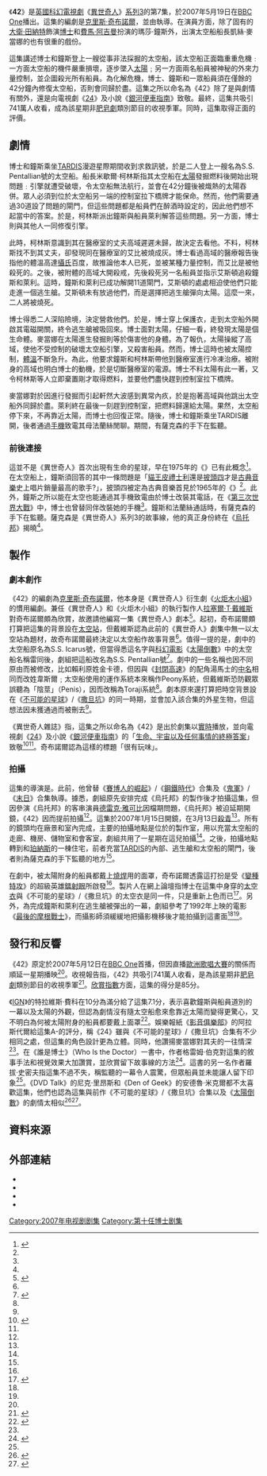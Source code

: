 {{Infobox Doctor Who episode
|number = 184
|serial_name= 42
|show=DW
|image=
|caption= 
|type=episode
|doctor=[[大衛·田納特|大衛·田納特]]（第10任博士）
|companion=[[費馬·阿吉曼|費馬·阿吉曼]]（瑪莎·鐘斯）
|guests=
*米歇爾·柯林斯 - 凱絲·麥當娜
*威廉·艾殊 - 賴利·韋斯爾
*安東尼·弗拉耐根 - 奧蘭·斯甘耐爾
*馬休·錢伯斯 - 高域·麥當拿
*維森特·魯賓遜 - 艾比·勒納
*加利·保維 - 迪韋·艾史頓
*艾莉·杜·托伊特 - 薩克森的手下
*阿巴祖·安多 - 法蘭絲·鍾斯
|writer=克里斯·奇布諾爾
|director=格雷姆·哈珀
|script_editor=林賽·奧爾福特
|producer=菲爾·歌連臣
|executive_producer=[[拉塞爾·T·戴維斯|拉塞爾·T·戴維斯]]<br />祖利亞·加德納
|composer=馬瑞·高德
|production_code=3.7
|length=45分鐘
|date=2007年5月19日
|preceding=[[回春實驗|回春實驗]]
|following=[[人性_(異世奇人)|人性]]
|series=[[異世奇人_(系列3)|系列3]]
}}

《'''42'''》是[[英國|英國]][[科幻|科幻]][[電視劇|電視劇]]《[[異世奇人|異世奇人]]》[[異世奇人_(系列3)|系列3]]的第7集，於2007年5月19日在[[BBC_One|BBC One]]播出。這集的編劇是[[克里斯·奇布諾爾|克里斯·奇布諾爾]]，並由{{link-en|格雷姆·哈珀|Graeme Harper}}執導。在演員方面，除了固有的[[大衛·田納特|大衛·田納特]]飾演[[博士_(異世奇人)|博士]]和[[費馬·阿吉曼|費馬·阿吉曼]]扮演的瑪莎·鐘斯外，出演太空船船長凱絲·麥當娜的{{link-en|米歇爾·柯林斯|Michelle Collins}}也有很重的戲份。

這集講述博士和鐘斯登上一艘從事非法採掘的太空船，該太空船正面臨重重危機﹕一方面太空船的機件嚴重損壞，逐步墜入[[太陽|太陽]]﹔另一方面兩名船員被神秘的外來力量控制，並企圖殺光所有船員。為化解危機，博士、鐘斯和一眾船員須在僅餘的42分鐘內修復太空船，否則會同歸於盡。這集之所以命名為《42》除了是與劇情有關外，還是向電視劇《[[24_(電視劇)|24]]》及小說《[[銀河便車指南_(小說)|銀河便車指南]]》致敬。最終，這集共吸引741萬人收看，成為該星期非[[肥皂劇|肥皂劇]]類別節目的收視季軍。同時，這集取得正面的評價。

==劇情==
博士和鐘斯乘坐[[TARDIS|TARDIS]]漫遊星際期間收到求救訊號，於是二人登上一艘名為S.S. Pentallian號的太空船。船長米歇爾·柯林斯指其太空船在[[太陽|太陽]]發掘燃料後開始出現問題﹕引擎就遭受破壞，令太空船無法航行，並會在42分鐘後被熾熱的太陽吞併。眾人必須到位於太空船另一端的控制室拉下橋牌才能保命。然而，他們需要通過30道設了問題的閘門，但這些問題都是船員們在醉酒時設定的，因此他們想不起當中的答案。於是，柯林斯派出鐘斯與船員萊利解答這些問題。另一方面，博士則與其他人一同修復引擎。

此時，柯林斯意識到其在醫療室的丈夫高域遲遲未歸，故決定去看他。不料，柯林斯找不到其丈夫，卻發現同在醫療室的艾比被燒成灰。博士看過高域的醫療報告後指他的體溫高達[[攝氏|攝氏]]百度，故推論他本人已死，並被某種力量控制，而艾比是被他殺死的。之後，被附體的高域大開殺戒，先後殺死另一名船員並指示艾斯頓追殺鐘斯和萊利。這時，鐘斯和萊利已成功解開11道閘門，艾斯頓的處處相迫使他們只能走進一個逃生艙。艾斯頓未有放過他們，而是選擇把逃生艙彈向太陽。這麼一來，二人將被燒死。

博士得悉二人深陷險境，決定營救他們。於是，博士穿上保護衣，走到太空船外開啟其電磁開關，終令逃生艙被吸回來。博士面對太陽，仔細一看，終發現太陽是個生命體。麥當娜在太陽進生發掘則等於傷害他的身體。為了報仇，太陽操縱了高域，使他不受控制的破壞太空船引擎，又殺害船員。然而，博士這時也被太陽控制，[[體溫|體溫]]不斷急升。為此，他要求鐘斯和柯林斯帶他到醫療室進行冷凍治療。被附身的高域也明白博士的動機，於是切斷醫療室的電源。博士不料太陽有此一著，又令柯林斯等人立即棄置剛才取得燃料，並要他們盡快趕到控制室拉下橋牌。

麥當娜對於因進行發掘而引起軒然大波感到異常內疚，於是抱著高域與他跳出太空船外同歸於盡。萊利終在最後一刻趕到控制室，把燃料歸還給太陽。果然，太空船停下來，不再靠近太陽，而博士也回復正常。隨後，博士和鐘斯乘坐TARDIS離開，後者通過[[手機|手機]]致電其母法蘭絲閒聊。期間，有薩克森的手下在監聽。

===前後連接===
這並不是《異世奇人》首次出現有生命的星球，早在1975年的《{{link-en|惡魔星|Plant of evil}}》已有此概念<ref name="who152">{{Cite book|last=Burk|first=Graeme|last2=Smith?|first2=Robert|title=Who Is the Doctor: The Unofficial Guide to Doctor Who-The New Series|url=https://archive.org/details/whoisdoctorunoff0000burk|edition=1st|date=6-3-2012|publisher=ECW Press|isbn=1-55022-984-2|pages=[https://archive.org/details/whoisdoctorunoff0000burk/page/152 152]}}</ref>。在太空船上，鐘斯須回答的其中一條問題是「[[埃爾維斯·皮禮士利|貓王皮禮士利]]還是[[披頭四|披頭四]]才是[[古典音樂|古典音樂]]史上唱片銷量最高的歌手?」，披頭四被定為古典音樂首見於1965年的《{{link-en|追蹤 (異世奇人)|The chase|追蹤}}》<ref name="who152"/>。此外，鐘斯之所以能在太空也能通過其手機致電由於博士改裝其電話，在《[[第三次世界大戰_(異世奇人)|第三次世界大戰]]》中，博士也曾替同伴{{link-en|羅斯·泰勒|Rose Tyler}}改裝她的手機<ref name="who152"/>。鐘斯和法蘭絲通話時，有薩克森的手下在監聽。薩克森是《異世奇人》系列3的故事線，他的真正身份終在《[[烏托邦_(異世奇人)|烏托邦]]》揭曉<ref name="who152"/>。

==製作==
===劇本創作===
《42》的編劇為[[克里斯·奇布諾爾|克里斯·奇布諾爾]]，他本身是《異世奇人》衍生劇《[[火炬木小組|火炬木小組]]》的慣用編劇。兼任《異世奇人》和《火炬木小組》的執行製作人[[拉塞爾·T·戴維斯|拉塞爾·T·戴維斯]]對奇布諾爾頗為欣賞，故邀請他編寫一集《異世奇人》劇本<ref name="beief">{{cite web|url = http://www.shannonsullivan.com/drwho/serials/2007g.html|title = New Series Episode 36:42|publisher = Doctor Who: A Brief History Of Time (Travel)|date = 6-7-2014|accessdate = 2015-08-31|archive-date = 2015-09-07|archive-url = https://web.archive.org/web/20150907181739/http://www.shannonsullivan.com/drwho/serials/2007g.html|dead-url = no}}</ref>。起初，奇布諾爾頗打算把這集的背景設在[[太空站|太空站]]，但戴維斯認為此前的《異世奇人》劇集中無一以太空站為題材，故奇布諾爾最終決定以太空船作故事背景<ref name="beief"/>。值得一提的是，劇中的太空船原名為S.S. Icarus號，但當得悉這名字與[[科幻電影|科幻電影]]《[[太陽倒數|太陽倒數]]》中的太空船名稱雷同後，劇組把這船改名為S.S. Pentallian號<ref name="av club">{{cite web|url = http://www.avclub.com/tvclub/doctor-who-lazarus-experiment42-202832|title = Doctor Who: "The Lazarus Experiment"/"42"|publisher = AV Club|date = 2014-03-30|accessdate = 2012-08-31|archive-date = 2017-08-18|archive-url = https://web.archive.org/web/20170818222553/http://www.avclub.com/tvclub/doctor-who-lazarus-experiment42-202832|dead-url = no}}</ref>。劇中的一些名稱也因不同原由而被修改，比如賴利原姓金卡德，但因與《[[封閉高速|封閉高速]]》的配角湯馬士的[[中名|中名]]相同而改姓韋斯爾﹔太空船使用的運作系統本來稱作Peony系統，但戴維斯恐防觀眾誤聽為「陰莖」（Penis），因而改稱為Toraji系統<ref name="beief"/>。劇本原來還打算把時空背景設在《[[不可能的星球|不可能的星球]]》/《[[撒旦坑|撒旦坑]]》的同一時期，並會加入該合集的外星生物{{link-en|渥德星人|Odd}}，但這想法因未獲通過而被刪去<ref name="beief"/>。

《異世奇人雜誌》指，這集之所以命名為《42》是出於劇集以[[實時|實時]]播放，並向電視劇《[[24_(電視劇)|24]]》及小說《[[銀河便車指南_(小說)|銀河便車指南]]》的「[[生命、宇宙以及任何事情的終極答案|生命、宇宙以及任何事情的終極答案]]」致敬<ref>{{Citation | last = Darlington | first = David | title = Script Doctors: Chris Chibnall | newspaper = Doctor Who Magazine #381| pages = 24–30 | date = April 2007}}</ref><ref name="audio commentary"/>。奇布諾爾認為這樣的標題「很有玩味」。

===拍攝===
這集的導演是{{link-en|格雷姆·哈珀|Graeme Harper}}。此前，他曾替《[[賽博人的崛起|賽博人的崛起]]》/《[[鋼鐵時代|鋼鐵時代]]》合集及《[[鬼軍|鬼軍]]》/《[[末日_(異世奇人)|末日]]》合集執導。據悉，劇組原先安排完成《烏托邦》的製作後才拍攝這集，但因參演《烏托邦》的客串演員[[德雷克·雅可比|德雷克·雅可比]]因檔期問題，《烏托邦》被迫延期開鏡，《42》因而提前拍攝<ref name="beief"/>。這集於2007年1月15日開鏡，在3月13日[[殺青|殺青]]<ref name="beief"/>。所有的鏡頭均在廠景和室內完成，主要的拍攝地點是位於{{link-en|卡迪高特|Caldicot, Monmouthshire}}的製作室，用以充當太空船的走廊、機房、儲物室和會客室，劇組共用了一星期在這兒拍攝<ref name="beief"/>。之後，拍攝地點轉到{{link-en|上布製作室|Upper Boat Studios}}和[[珀納斯|珀納斯]]的一棟住宅，前者充當[[TARDIS|TARDIS]]的內部、逃生艙和太空船的閘門，後者則為薩克森的手下監聽的地方<ref name="beief"/>。

在劇中，被太陽附身的船員都戴上[[燒焊|燒焊]]用的面罩，奇布諾爾透露這打扮是受《[[變種特攻|變種特攻]]》的超級英雄[[鐳射眼|鐳射眼]]所啟發<ref name="beief"/>。製片人{{link-en|菲爾·歌連臣|Phil Collinson}}在網上論壇指博士在這集中身穿的[[太空衣|太空衣]]與《不可能的星球》/《撒旦坑》的太空衣是同一件，只是重新上色而已<ref name="audio commentary">{{Cite web| title = 42: Commentary by Phil Collinson, Michelle Collins and Anthony Flanagan. |work=Audio podcasts | publisher = British Broadcasting Corporation | date=2007-05-20 |url=http://www.bbc.co.uk/mediaselector/check/doctorwho/ram/307_commentary?size=au&bgc=CC0000&nbram=1&bbram=1&nbwm=1&bbwm=1 | format = audio | accessdate = 2007-05-20}}</ref>。另外，為完成鐘斯和萊利在逃生艙被彈出的一幕，劇組參考了1992年上映的電影《[[大地英豪_(1992年電影)|最後的摩根戰士]]》，而攝影師須緩緩地把攝影機移後才能拍攝到這畫面<ref name="beief"/><ref name="who152"/>。

==發行和反響==
《42》原定於2007年5月12日在[[BBC_One|BBC One]]首播，但因直播[[歐洲歌唱大賽|歐洲歌唱大賽]]的關係而順延一星期播映<ref name="beief"/>。收視報告指，《42》共吸引741萬人收看，是為該星期非[[肥皂劇|肥皂劇]]類別節目的收視季軍<ref>{{Cite web| date =2007-05-30| url =http://www.gallifreyone.com/cgi-bin/viewnews.cgi?id=EElpVkAVuAkzqjqxMZ&tmpl=newsrss| title =42 - Final Ratings| work =Outpost Gallifrey News Page| publisher =Source: BARB| accessdate =3-6-2007| archiveurl =https://web.archive.org/web/20071206144637/http://www.gallifreyone.com/cgi-bin/viewnews.cgi?id=EElpVkAVuAkzqjqxMZ&tmpl=newsrss| archivedate =2007-12-06| deadurl =yes}}</ref>。[[欣賞指數|欣賞指數]]方面，這集的得分是85分。

《[[IGN|IGN]]》的特拉維斯·費科在10分為滿分給了這集7.1分，表示喜歡鐘斯與船員道別的一幕以及太陽的外觀，但認為劇情沒有隨太空船愈來愈靠近太陽而變得更驚心，又不明白為何被太陽附身的船員都要戴上面罩<ref>{{cite web|url = http://www.ign.com/articles/2007/08/20/doctor-who-42-review|title = Doctor Who "42" Review|publisher = IGN|date = 2007-08-20|accessdate = 2015-08-31|archive-date = 2018-09-28|archive-url = https://web.archive.org/web/20180928180637/https://www.ign.com/articles/2007/08/20/doctor-who-42-review|dead-url = no}}</ref>。娛樂報紙《[[影音俱樂部|影音俱樂部]]》的阿拉斯代爾給這集A-的評分，稱《24》雖與《不可能的星球》/《撒旦坑》合集有不少相同之處，但這集的角色設計更為立體。同時，他讚揚麥當娜對其夫的一往情深<ref name="av club"/>。在《誰是博士》（Who Is the Doctor）一書中，作者格雷姆·伯克對這集的敘事手法和視覺效果大加讚賞，並欣賞留下故事線的方法<ref name="dw154">{{Cite book|last=Burk|first=Graeme|last2=Smith?|first2=Robert|title=Who Is the Doctor: The Unofficial Guide to Doctor Who-The New Series|url=https://archive.org/details/whoisdoctorunoff0000burk|edition=1st|date=6-3-2012|publisher=ECW Press|isbn=1-55022-984-2|pages=[https://archive.org/details/whoisdoctorunoff0000burk/page/154 154]-156}}</ref>。這書的另一名作者羅拔·史密夫指這集不過不失，稱監聽的一幕令人震驚，但眾船員並未能讓人留下印象<ref name="dw154"/>。《DVD Talk》的尼克·里昂斯和《Den of Geek》的安德魯·米克爾都不太喜歡這集，他們也認為這集與前作《不可能的星球》/《撒旦坑》合集以及《[[太陽倒數|太陽倒數]]》的劇情太相似<ref>{{cite web|first=Nick|last=Lyons|url=http://www.dvdtalk.com/reviews/31196/doctor-who-the-complete-third-series/|title=Doctor Who - The Complete Third Series|publisher=DVD Talk|date=2007-10-29|accessdate=3-7-2013|archive-date=2014-08-22|archive-url=https://web.archive.org/web/20140822013336/http://www.dvdtalk.com/reviews/31196/doctor-who-the-complete-third-series/|dead-url=no}}</ref><ref>{{cite web|first=Mickel|last=Andrew|url=http://www.denofgeek.com/tv/doctor-who/8804/review-doctor-who-37|title=Review: Doctor Who 3.7|publisher=Den of Geek|date=2007-05-22|accessdate=2015-08-31|archive-date=2018-09-29|archive-url=https://web.archive.org/web/20180929022624/http://www.denofgeek.com/tv/doctor-who/8804/review-doctor-who-37|dead-url=no}}</ref>。

==資料來源==
{{Reflist}}

==外部連結==
* {{BBCDWnew | year=2007 |id = 307| title = 42 }}
*{{Doctor Who RG|id=who_tv28|title=42|quotes=y}}
*{{Brief|id=2007g|title=42|quotes=y}}
*{{IMDB episode|1000251|42}}

{{Portal bar|神秘博士|电视剧|英国}}


{{Doctor Who episodes|N3}}

[[Category:2007年电视剧剧集|Category:2007年电视剧剧集]]
[[Category:第十任博士剧集|Category:第十任博士剧集]]
